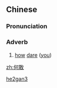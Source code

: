 ==Chinese==
{{zh-forms}}

===Pronunciation===
{{zh-pron
|m=hégǎn
|cat=adv
}}

===Adverb===
{{zh-adv}}

# {{lb|zh|literary}} [[how]] [[dare]] ([[you]])

[[Category:Mandarin literary terms|he2gan3]]

[[zh:何敢]]